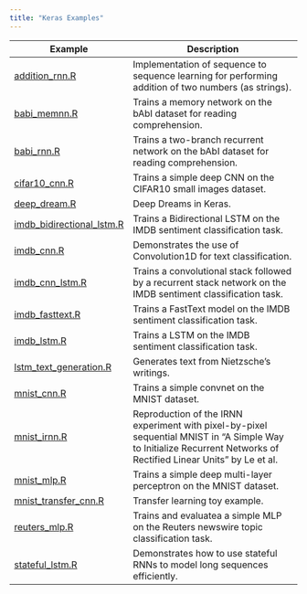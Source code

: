 ```yaml
---
title: "Keras Examples"
---
```


| Example  | Description   |
|----------------------|------------------------------------|
| [addition_rnn.R](addition_rnn.html) | Implementation of sequence to sequence learning for performing addition of two numbers (as strings). |
| [babi_memnn.R](babi_memnn.html) | Trains a memory network on the bAbI dataset for reading comprehension. |
| [babi_rnn.R](babi_rnn.html) | Trains a two-branch recurrent network on the bAbI dataset for reading comprehension. |
| [cifar10_cnn.R](cifar10_cnn.html) | Trains a simple deep CNN on the CIFAR10 small images dataset. |
| [deep_dream.R](deep_dream.html) | Deep Dreams in Keras. |
| [imdb_bidirectional_lstm.R](imdb_bidirectional_lstm.html) | Trains a Bidirectional LSTM on the IMDB sentiment classification task. |
| [imdb_cnn.R](imdb_cnn.html) | Demonstrates the use of Convolution1D for text classification. |
| [imdb_cnn_lstm.R](imdb_cnn_lstm.html) | Trains a convolutional stack followed by a recurrent stack network on the IMDB sentiment classification task. |
| [imdb_fasttext.R](imdb_fasttext.html) | Trains a FastText model on the IMDB sentiment classification task. |
| [imdb_lstm.R](imdb_lstm.html) | Trains a LSTM on the IMDB sentiment classification task. |
| [lstm_text_generation.R](lstm_text_generation.html) | Generates text from Nietzsche's writings. |
| [mnist_cnn.R](mnist_cnn.html) | Trains a simple convnet on the MNIST dataset. |
| [mnist_irnn.R](mnist_irnn.html) | Reproduction of the IRNN experiment with pixel-by-pixel sequential MNIST in "A Simple Way to Initialize Recurrent Networks of Rectified Linear Units" by Le et al. |
| [mnist_mlp.R](mnist_mlp.html) | Trains a simple deep multi-layer perceptron on the MNIST dataset. |
| [mnist_transfer_cnn.R](mnist_transfer_cnn.html) | Transfer learning toy example. |
| [reuters_mlp.R](reuters_mlp.html) | Trains and evaluatea a simple MLP on the Reuters newswire topic classification task. |
| [stateful_lstm.R](stateful_lstm.html) | Demonstrates how to use stateful RNNs to model long sequences efficiently. |

<!--
| [conv_filter_visualization.R](conv_filter_visualization.html) | Visualization of the filters of VGG16, via gradient ascent in input space. |
| [conv_lstm.R](conv_lstm.html) | Demonstrates the use of a convolutional LSTM network. |
| [image_ocr.R](image_ocr.html) | Trains a convolutional stack followed by a recurrent stack and a CTC logloss function to perform optical character recognition (OCR). |
| [lstm_benchmark.R](lstm_benchmark.html) | Compares different LSTM implementations on the IMDB sentiment classification task. |
| [mnist_acgan.R](mnist_acgan.html) | Implementation of AC-GAN ( Auxiliary Classifier GAN ) on the MNIST dataset |
| [mnist_net2net.R](mnist_net2net.html) | Reproduction of the Net2Net experiment with MNIST in "Net2Net: Accelerating Learning via Knowledge Transfer". |
| [mnist_siamese_graph.R](mnist_siamese_graph.html) | Trains a Siamese multi-layer perceptron on pairs of digits from the MNIST dataset. |
| [mnist_swwae.R](mnist_swwae.html) | Trains a Stacked What-Where AutoEncoder built on residual blocks on the MNIST dataset. |
| [neural_doodle.R](neural_doodle.html) | Neural doodle. |
| [neural_style_transfer.R](neural_style_transfer.html) | Neural style transfer. |
| [variational_autoencoder.R](variational_autoencoder.html) | Demonstrates how to build a variational autoencoder. |
| [variational_autoencoder_deconv.R](variational_autoencoder_deconv.html) | Demonstrates how to build a variational autoencoder with Keras using deconvolution layers. |
-->


<!--

These examples are complete however don't yet work properly (see inline comments in 
scripts for details) so we aren't listing them.

| [mnist_hierarchical_rnn.R](mnist_hierarchical_rnn.html) | Trains a Hierarchical RNN (HRNN) to classify MNIST digits. |
| [pretrained_word_embeddings.R](pretrained_word_embeddings.html) | Loads pre-trained word embeddings (GloVe embeddings) into a frozen Keras Embedding layer, and uses it to train a text classification model on the 20 Newsgroup dataset. |

-->










